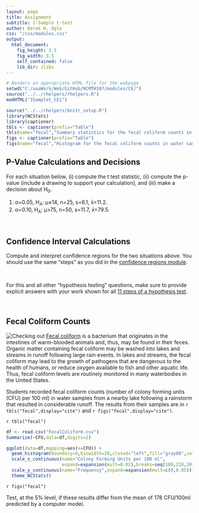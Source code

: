 ```yaml
---
layout: page
title: Assignment
subtitle: 1-Sample t-test
author: Derek H. Ogle
css: "/css/modules.css"
output:
  html_document:
    fig_height: 3.5
    fig_width: 3.5
    self_contained: false
    lib_dir: zlibs
---
```


```r
# Renders an appropriate HTML file for the webpage
setwd("C:/aaaWork/Web/GitHub/NCMTH107/modules/CE/")
source("../../rhelpers/rhelpers.R")
modHTML("1Samplet_CE1")
```

```r
source("../../rhelpers/knitr_setup.R")
library(NCStats)
library(captioner)
tbls <- captioner(prefix="Table")
tbls(name="fecal","Summary statistics for the fecal coliform counts in water samples from a nearby lake following a rainstorm.")
figs <- captioner(prefix="Table")
figs(name="fecal","Histogram for the fecal coliform counts in water samples from a nearby lake following a rainstorm.")
```

## P-Value Calculations and Decisions

For each situation below, (i) compute the t test statistic, (ii) compute the p-value (include a drawing to support your calculation), and (iii) make a decision about H<sub>0</sub>.

1. &alpha;=0.05, H<sub>A</sub>: &mu;&ne;14, n=25, s=6.1, x&#772;=11.2.
1. &alpha;=0.10, H<sub>A</sub>: &mu;>75, n=50, s=11.7, x&#772;=79.5.

<br>

## Confidence Interval Calculations

Compute and interpret confidence regions for the two situations above. You should use the same "steps" as you did in the [confidence regions module](ConfRegions_CE2).

<br>

<div class="alert alert-success">For this and all other "hypothesis testing" questions, make sure to provide explicit answers with your work shown for all <a href="../11-steps">11 steps of a hypothesis test</a>.
</div>

<br>

## Fecal Coliform Counts
<img src="http://derekogle.com/NCMTH107/modules/CE/zimgs/warning_sign.jpg" alt="Checking out" class="img-right">
[Fecal coliform](https://en.wikipedia.org/wiki/Fecal_coliform) is a bacterium that originates in the intestines of warm-blooded animals and, thus, may be found in their feces. Organic matter containing fecal coliform may be washed into lakes and streams in runoff following large rain events. In lakes and streams, the fecal coliform may lead to the growth of pathogens that are dangerous to the health of humans, or reduce oxygen available to fish and other aquatic life. Thus, fecal coliform levels are routinely monitored in many waterbodies in the United States.

Students recorded fecal coliform counts (number of colony forming units (CFU) per 100 ml) in water samples from a nearby lake following a rainstorm that resulted in considerable runoff. The results from their samples are in `r tbls("fecal",display="cite")` and `r figs("fecal",display="cite")`.

`r tbls("fecal")`

```r
df <- read.csv("FecalColiform.csv")
Summarize(~CFU,data=df,digits=2)
```

```r
ggplot(data=df,mapping=aes(x=CFU)) +
  geom_histogram(boundary=0,binwidth=20,closed="left",fill="gray80",color="black") +
  scale_x_continuous(name="Colony Forming Units per 100 ml",
                     expand=expansion(mult=0.01),breaks=seq(100,220,20)) +
  scale_y_continuous(name="Frequency",expand=expansion(mult=c(0,0.05))) +
  theme_NCStats()
```

`r figs("fecal")`

Test, at the 5% level, if these results differ from the mean of 178 CFU/100ml predicted by a computer model.


